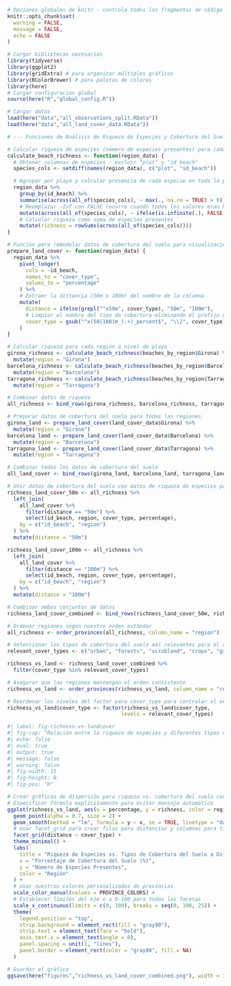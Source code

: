 ```r
# Opciones globales de knitr - controla todos los fragmentos de código
knitr::opts_chunk$set(
  warning = FALSE,
  message = FALSE,
  echo = FALSE
)

# Cargar bibliotecas necesarias
library(tidyverse)
library(ggplot2)
library(gridExtra) # para organizar múltiples gráficos
library(RColorBrewer) # para paletas de colores
library(here)
# Cargar configuración global
source(here("R","global_config.R"))

# Cargar datos
load(here("data","all_observations_split.RData"))
load(here("data","all_land_cover_data.RData"))

# --- Funciones de Análisis de Riqueza de Especies y Cobertura del Suelo ---

# Calcular riqueza de especies (número de especies presentes) para cada playa
calculate_beach_richness <- function(region_data) {
  # Obtener columnas de especies - excluir "plot" y "id_beach"
  species_cols <- setdiff(names(region_data), c("plot", "id_beach"))

  # Agrupar por playa y calcular presencia de cada especie en toda la playa
  region_data %>%
    group_by(id_beach) %>%
    summarise(across(all_of(species_cols), ~ max(., na.rm = TRUE) > 0)) %>%
    # Reemplazar -Inf con FALSE (ocurre cuando todos los valores eran NA y usamos max con na.rm=TRUE)
    mutate(across(all_of(species_cols), ~ ifelse(is.infinite(.), FALSE, .))) %>%
    # Calcular riqueza como suma de especies presentes
    mutate(richness = rowSums(across(all_of(species_cols))))
}

# Función para remodelar datos de cobertura del suelo para visualización
prepare_land_cover <- function(region_data) {
  region_data %>%
    pivot_longer(
      cols = -id_beach,
      names_to = "cover_type",
      values_to = "percentage"
    ) %>%
    # Extraer la distancia (50m o 100m) del nombre de la columna
    mutate(
      distance = ifelse(grepl("^x50m", cover_type), "50m", "100m"),
      # Limpiar el nombre del tipo de cobertura eliminando el prefijo de distancia
      cover_type = gsub("^x(50|100)m_(.+)_percent$", "\\2", cover_type)
    )
}

# Calcular riqueza para cada región a nivel de playa
girona_richness <- calculate_beach_richness(beaches_by_region$Girona) %>%
  mutate(region = "Girona")
barcelona_richness <- calculate_beach_richness(beaches_by_region$Barcelona) %>%
  mutate(region = "Barcelona")
tarragona_richness <- calculate_beach_richness(beaches_by_region$Tarragona) %>%
  mutate(region = "Tarragona")

# Combinar datos de riqueza
all_richness <- bind_rows(girona_richness, barcelona_richness, tarragona_richness)

# Preparar datos de cobertura del suelo para todas las regiones
girona_land <- prepare_land_cover(land_cover_data$Girona) %>%
  mutate(region = "Girona")
barcelona_land <- prepare_land_cover(land_cover_data$Barcelona) %>%
  mutate(region = "Barcelona")
tarragona_land <- prepare_land_cover(land_cover_data$Tarragona) %>%
  mutate(region = "Tarragona")

# Combinar todos los datos de cobertura del suelo
all_land_cover <- bind_rows(girona_land, barcelona_land, tarragona_land)

# Unir datos de cobertura del suelo con datos de riqueza de especies para 50m y 100m
richness_land_cover_50m <- all_richness %>%
  left_join(
    all_land_cover %>%
      filter(distance == "50m") %>%
      select(id_beach, region, cover_type, percentage),
    by = c("id_beach", "region")
  ) %>%
  mutate(distance = "50m")

richness_land_cover_100m <- all_richness %>%
  left_join(
    all_land_cover %>%
      filter(distance == "100m") %>%
      select(id_beach, region, cover_type, percentage),
    by = c("id_beach", "region")
  ) %>%
  mutate(distance = "100m")

# Combinar ambos conjuntos de datos
richness_land_cover_combined <- bind_rows(richness_land_cover_50m, richness_land_cover_100m)

# Ordenar regiones según nuestro orden estándar
all_richness <- order_provinces(all_richness, column_name = "region")

# Seleccionar los tipos de cobertura del suelo más relevantes para el análisis
relevant_cover_types <- c("urban", "forests", "scrubland", "crops", "grassland")

richness_vs_land <- richness_land_cover_combined %>%
  filter(cover_type %in% relevant_cover_types)

# Asegurar que las regiones mantengan el orden consistente
richness_vs_land <- order_provinces(richness_vs_land, column_name = "region")

# Reordenar los niveles del factor para cover_type para controlar el orden de las columnas
richness_vs_land$cover_type <- factor(richness_vs_land$cover_type, 
                                     levels = relevant_cover_types)
```

```r
#| label: fig-richness-vs-landcover
#| fig-cap: "Relación entre la riqueza de especies y diferentes tipos de cobertura del suelo a distancias de 50m y 100m, comparando cómo el entorno circundante a diferentes escalas impacta la biodiversidad dunar"
#| echo: false
#| eval: true
#| output: true
#| message: false
#| warning: false
#| fig-width: 15
#| fig-height: 8
#| fig-pos: "H"

# Crear gráficos de dispersión para riqueza vs. cobertura del suelo con ambas distancias
# Especificar fórmula explícitamente para evitar mensaje automático
ggplot(richness_vs_land, aes(x = percentage, y = richness, color = region)) +
  geom_point(alpha = 0.7, size = 2) +
  geom_smooth(method = "lm", formula = y ~ x, se = TRUE, linetype = "dashed") +
  # Usar facet_grid para crear filas para distancias y columnas para tipos de cobertura
  facet_grid(distance ~ cover_type) +
  theme_minimal() +
  labs(
    title = "Riqueza de Especies vs. Tipos de Cobertura del Suelo a Diferentes Distancias",
    x = "Porcentaje de Cobertura del Suelo (%)",
    y = "Número de Especies Presentes",
    color = "Región"
  ) +
  # Usar nuestros colores personalizados de provincias
  scale_color_manual(values = PROVINCE_COLORS) +
  # Establecer límites del eje x a 0-100 para todas las facetas
  scale_x_continuous(limits = c(0, 100), breaks = seq(0, 100, 25)) +
  theme(
    legend.position = "top",
    strip.background = element_rect(fill = "gray90"),
    strip.text = element_text(face = "bold"),
    axis.text.x = element_text(angle = 0),
    panel.spacing = unit(1, "lines"),
    panel.border = element_rect(color = "gray80", fill = NA)
  )

# Guardar el gráfico
ggsave(here("figures","richness_vs_land_cover_combined.png"), width = 15, height = 8)
```